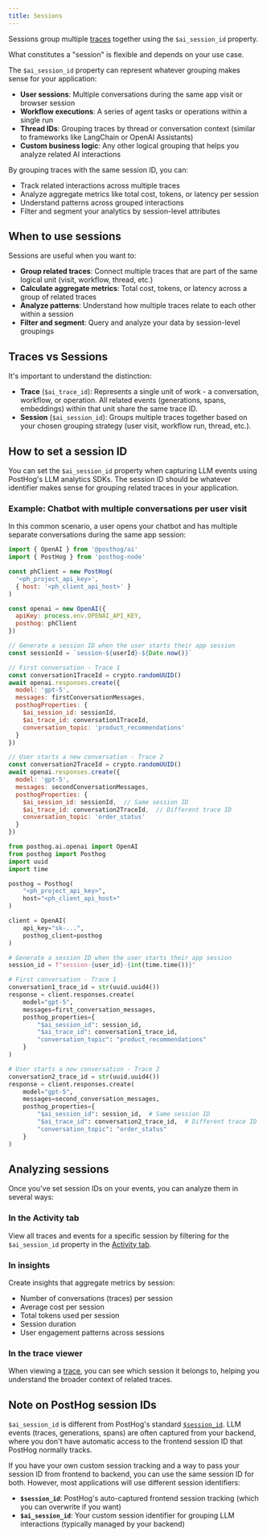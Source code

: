 ```yaml
---
title: Sessions
---
```


Sessions group multiple [traces](/docs/llm-analytics/traces) together using the `$ai_session_id` property. 

What constitutes a "session" is flexible and depends on your use case.

The `$ai_session_id` property can represent whatever grouping makes sense for your application:
- **User sessions**: Multiple conversations during the same app visit or browser session
- **Workflow executions**: A series of agent tasks or operations within a single run
- **Thread IDs**: Grouping traces by thread or conversation context (similar to frameworks like LangChain or OpenAI Assistants)
- **Custom business logic**: Any other logical grouping that helps you analyze related AI interactions

By grouping traces with the same session ID, you can:

- Track related interactions across multiple traces
- Analyze aggregate metrics like total cost, tokens, or latency per session
- Understand patterns across grouped interactions
- Filter and segment your analytics by session-level attributes

## When to use sessions

Sessions are useful when you want to:

- **Group related traces**: Connect multiple traces that are part of the same logical unit (visit, workflow, thread, etc.)
- **Calculate aggregate metrics**: Total cost, tokens, or latency across a group of related traces
- **Analyze patterns**: Understand how multiple traces relate to each other within a session
- **Filter and segment**: Query and analyze your data by session-level groupings

## Traces vs Sessions

It's important to understand the distinction:

- **Trace** (`$ai_trace_id`): Represents a single unit of work - a conversation, workflow, or operation. All related events (generations, spans, embeddings) within that unit share the same trace ID.
- **Session** (`$ai_session_id`): Groups multiple traces together based on your chosen grouping strategy (user visit, workflow run, thread, etc.).

## How to set a session ID

You can set the `$ai_session_id` property when capturing LLM events using PostHog's LLM analytics SDKs. The session ID should be whatever identifier makes sense for grouping related traces in your application.

### Example: Chatbot with multiple conversations per user visit

In this common scenario, a user opens your chatbot and has multiple separate conversations during the same app session:

<MultiLanguage>

```javascript file=JavaScript
import { OpenAI } from '@posthog/ai'
import { PostHog } from 'posthog-node'

const phClient = new PostHog(
  '<ph_project_api_key>',
  { host: '<ph_client_api_host>' }
)

const openai = new OpenAI({
  apiKey: process.env.OPENAI_API_KEY,
  posthog: phClient
})

// Generate a session ID when the user starts their app session
const sessionId = `session-${userId}-${Date.now()}`

// First conversation - Trace 1
const conversation1TraceId = crypto.randomUUID()
await openai.responses.create({
  model: 'gpt-5',
  messages: firstConversationMessages,
  posthogProperties: {
    $ai_session_id: sessionId,
    $ai_trace_id: conversation1TraceId,
    conversation_topic: 'product_recommendations'
  }
})

// User starts a new conversation - Trace 2
const conversation2TraceId = crypto.randomUUID()
await openai.responses.create({
  model: 'gpt-5',
  messages: secondConversationMessages,
  posthogProperties: {
    $ai_session_id: sessionId,  // Same session ID
    $ai_trace_id: conversation2TraceId,  // Different trace ID
    conversation_topic: 'order_status'
  }
})
```

```python file=Python
from posthog.ai.openai import OpenAI
from posthog import Posthog
import uuid
import time

posthog = Posthog(
    "<ph_project_api_key>",
    host="<ph_client_api_host>"
)

client = OpenAI(
    api_key="sk-...",
    posthog_client=posthog
)

# Generate a session ID when the user starts their app session
session_id = f"session-{user_id}-{int(time.time())}"

# First conversation - Trace 1
conversation1_trace_id = str(uuid.uuid4())
response = client.responses.create(
    model="gpt-5",
    messages=first_conversation_messages,
    posthog_properties={
        "$ai_session_id": session_id,
        "$ai_trace_id": conversation1_trace_id,
        "conversation_topic": "product_recommendations"
    }
)

# User starts a new conversation - Trace 2
conversation2_trace_id = str(uuid.uuid4())
response = client.responses.create(
    model="gpt-5",
    messages=second_conversation_messages,
    posthog_properties={
        "$ai_session_id": session_id,  # Same session ID
        "$ai_trace_id": conversation2_trace_id,  # Different trace ID
        "conversation_topic": "order_status"
    }
)
```

</MultiLanguage>

## Analyzing sessions

Once you've set session IDs on your events, you can analyze them in several ways:

### In the Activity tab

View all traces and events for a specific session by filtering for the `$ai_session_id` property in the [Activity tab](https://app.posthog.com/events).

### In insights

Create insights that aggregate metrics by session:

- Number of conversations (traces) per session
- Average cost per session
- Total tokens used per session
- Session duration
- User engagement patterns across sessions

### In the trace viewer

When viewing a [trace](/docs/llm-analytics/traces), you can see which session it belongs to, helping you understand the broader context of related traces.

## Note on PostHog session IDs

`$ai_session_id` is different from PostHog's standard [`$session_id`](/docs/data/sessions). LLM events (traces, generations, spans) are often captured from your backend, where you don't have automatic access to the frontend session ID that PostHog normally tracks.

If you have your own custom session tracking and a way to pass your session ID from frontend to backend, you can use the same session ID for both. However, most applications will use different session identifiers:
- **`$session_id`**: PostHog's auto-captured frontend session tracking (which you can overwrite if you want)
- **`$ai_session_id`**: Your custom session identifier for grouping LLM interactions (typically managed by your backend)

